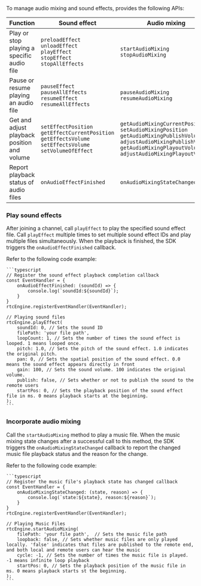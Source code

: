 
<PlatformWrapper platform="electron">
To manage audio mixing and sound effects, <Vg k="VSDK"/> provides the following APIs:

| Function | Sound effect | Audio mixing |
|----------|--------------|-----------------------------|
| Play or stop playing a specific audio file    | `preloadEffect`<br/> `unloadEffect`<br/> `playEffect`<br/> `stopEffect`<br/> `stopAllEffects`  | `startAudioMixing`<br/> `stopAudioMixing`       |
| Pause or resume playing an audio file         | `pauseEffect`<br/> `pauseAllEffects`<br/> `resumeEffect`<br/> `resumeAllEffects` | `pauseAudioMixing`<br/> `resumeAudioMixing`    |
| Get and adjust playback position and volume   | `setEffectPosition`<br/> `getEffectCurrentPosition`<br/> `getEffectsVolume`<br/> `setEffectsVolume`<br/> `setVolumeOfEffect` | `getAudioMixingCurrentPosition`<br/> `setAudioMixingPosition`<br/> `getAudioMixingPublishVolume`<br/> `adjustAudioMixingPublishVolume`<br/> `getAudioMixingPlayoutVolume`<br/> `adjustAudioMixingPlayoutVolume` |
| Report playback status of audio files         | `onAudioEffectFinished`  | `onAudioMixingStateChanged`   |

### Play sound effects

After joining a channel, call `playEffect` to play the specified sound effect file. Call `playEffect` multiple times to set multiple sound effect IDs and play multiple files simultaneously. When the playback is finished, the SDK triggers the `onAudioEffectFinished` callback.

Refer to the following code example:

    ```typescript
    // Register the sound effect playback completion callback
    const EventHandler = {
        onAudioEffectFinished: (soundId) => {
            console.log(`soundId:${soundId}`);
        }
    }
    rtcEngine.registerEventHandler(EventHandler);
    
    // Playing sound files
    rtcEngine.playEffect(
        soundId: 0, // Sets the sound ID
        filePath: 'your file path',  
        loopCount: 1, // Sets the number of times the sound effect is looped. 1 means looped once.
        pitch: 1.0, // Sets the pitch of the sound effect. 1.0 indicates the original pitch.
        pan: 0, // Sets the spatial position of the sound effect. 0.0 means the sound effect appears directly in front
        gain: 100, // Sets the sound volume. 100 indicates the original volume.
        publish: false, // Sets whether or not to publish the sound to the remote users
        startPos: 0, // Sets the playback position of the sound effect file in ms. 0 means playback starts at the beginning.
    );
    ```

### Incorporate audio mixing

Call the `startAudioMixing` method to play a music file. When the music mixing state changes after a successful call to this method, the SDK triggers the `onAudioMixingStateChanged` callback to report the changed music file playback status and the reason for the change.

Refer to the following code example:

    ```typescript
    // Register the music file's playback state has changed callback
    const EventHandler = {
        onAudioMixingStateChanged: (state, reason) => {
            console.log(`state:${state}, reason:${reason}`);
        }
    }
    rtcEngine.registerEventHandler(EventHandler);
    
    // Playing Music Files
    rtcEngine.startAudioMixing(
        filePath: 'your file path',  // Sets the music file path
        loopback: false, // Sets whether music files are only played locally. 'false' indicates that files are published to the remote end, and both local and remote users can hear the music
        cycle: -1, // Sets the number of times the music file is played. -1 means infinite loop playback
        startPos: 0, // Sets the playback position of the music file in ms. 0 means playback starts st the beginning.
    );
    ```


</PlatformWrapper>